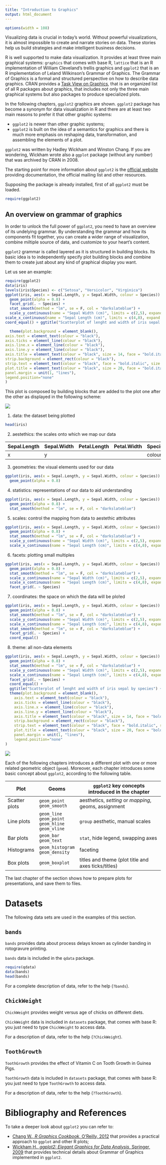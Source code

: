 ```yaml
---
title: "Introduction to Graphics"
output: html_document
---
```


```r
options(width = 108)
```

Visualizing data is crucial in today's world. Without powerful visualizations, it is almost impossible to create and narrate stories on data. These stories help us build strategies and make intelligent business decisions. 

<!--
grafico export versus explanatory
-->

R is well supported to make data visualization. It provides at least three main graphical systems: `graphics` that comes with base R, `lattice` that is an R implementation of William Cleveland's trellis graphics and `ggplot2` that is an R implementation of Leland Wilkinson's Grammar of Graphics. The Grammar of Graphics is a formal and structured perspective on how to describe data graphics. CRAN provides a [Task View on Graphics](https://cran.r-project.org/web/views/Graphics.html), that is an organized list of all R packages about graphics, that includes not only the three main graphical systems but also packages to produce specialized plots.

In the following chapters, `ggplot2` graphics are shown. `ggplot2` package has become a synonym for data visualization in R and there are at least two main reasons to prefer it that other graphic systems:

 - `ggplot2` is newer than other graphic systems;
 - `ggplot2` is built on the idea of a semantics for graphics and there is much more emphasis on reshaping data, transformation, and assembling the elements of a plot.

`ggplot2` was written by Hadley Wickham and Winston Chang. If you are wondering, Wickham wrote also a `ggplot` package (without any number) that was archived by CRAN in 2008.

The starting point for more information about `ggplot2` is the [official website](http://ggplot2.org/) providing documentation, the official mailing list and other resources.

Supposing the package is already installed, first of all `ggplot2` must be loaded.  

```r
require(ggplot2)
```

## An overview on grammar of graphics

In order to unlock the full power of `ggplot2`, you need to have an overview of its undelying grammar. 
By understanding the grammar and how its components fit together, you can create a wider range of visualization, combine miltiple source of data,
and customize to your heart's content.

`ggplot2` grammar is called layered as it is structured in building blocks. Its basic idea is to independently specify plot building blocks and combine them to create just about any kind of graphical display you want. 

Let us see an example:

```r
require(ggplot2)
data(iris)
levels(iris$Species) <- c("Setosa", "Versicolor", "Virginica")
ggplot(iris, aes(x = Sepal.Length, y = Sepal.Width, colour = Species)) +
  geom_point(alpha = 0.8) +
  facet_grid(. ~ Species) +
  stat_smooth(method = "lm", se = F, col = "darkslateblue") +
  scale_y_continuous(name = "Sepal Width (cm)", limits = c(2,5), expand = c(0,0)) +
scale_x_continuous(name = "Sepal Length (cm)", limits = c(4,8), expand = c(0,0)) +
coord_equal() + ggtitle("Scatterplot of lenght and width of iris sepal by species") +

  theme(plot.background = element_blank(),
axis.text = element_text(colour = "black"),
axis.ticks = element_line(colour = "black"),
axis.line.x = element_line(colour = "black"),
axis.line.y = element_line(colour = "black"),
axis.title = element_text(colour = "black", size = 14, face = "bold.italic"),
strip.background = element_rect(colour = "black"),
strip.text = element_text(colour = "black", face = "bold.italic", size = 12),
plot.title = element_text(colour = "black", size = 20, face = "bold.italic"),
panel.margin = unit(1, "lines"),
legend.position="none"
)
```

This plot is composed by building blocks that are added to the plot one after the other as displayed in the following scheme:


![](./images/schema-layer-ggplot2.png)

1. data: the dataset being plotted


```r
head(iris)
```

<!--
immagine data
-->


2. aestethics: the scales onto which we map our data


| Sepal.Length | Sepal.Width | Petal.Length | Petal.Width | Species|  
|--------------|-------------|--------------|-------------|--------|
| x | y |   |  | colour |

<!--
immagine aestethics
-->


3. geometries: the visual elements used for our data


```r
ggplot(iris, aes(x = Sepal.Length, y = Sepal.Width, colour = Species)) +
  geom_point(alpha = 0.8) 
```


<!--
immagine geometries
-->

4. statistics: representations of our data to aid understanding

```r
ggplot(iris, aes(x = Sepal.Length, y = Sepal.Width, colour = Species)) +
  geom_point(alpha = 0.8) +
  stat_smooth(method = "lm", se = F, col = "darkslateblue")
```

<!--
immagine statistics
-->

5. scales: control the mapping from data to aestethic attributes

```r
ggplot(iris, aes(x = Sepal.Length, y = Sepal.Width, colour = Species)) +
  geom_point(alpha = 0.8) +
  stat_smooth(method = "lm", se = F, col = "darkslateblue") +
  scale_y_continuous(name = "Sepal Width (cm)", limits = c(2,5), expand = c(0,0)) +
  scale_x_continuous(name = "Sepal Length (cm)", limits = c(4,8), expand = c(0,0)) 
```


6. facets: plotting small multiples

```r
ggplot(iris, aes(x = Sepal.Length, y = Sepal.Width, colour = Species)) +
  geom_point(alpha = 0.8) +
  stat_smooth(method = "lm", se = F, col = "darkslateblue") +
  scale_y_continuous(name = "Sepal Width (cm)", limits = c(2,5), expand = c(0,0)) +
  scale_x_continuous(name = "Sepal Length (cm)", limits = c(4,8), expand = c(0,0)) +
  facet_grid(. ~ Species)
```

<!--
immagine facets
-->

7. coordinates: the space on which the data will be plo!ed

```r
ggplot(iris, aes(x = Sepal.Length, y = Sepal.Width, colour = Species)) +
  geom_point(alpha = 0.8) +
  stat_smooth(method = "lm", se = F, col = "darkslateblue") +
  scale_y_continuous(name = "Sepal Width (cm)", limits = c(2,5), expand = c(0,0)) +
  scale_x_continuous(name = "Sepal Length (cm)", limits = c(4,8), expand = c(0,0)) +
  stat_smooth(method = "lm", se = F, col = "darkslateblue") + 
  facet_grid(. ~ Species) +
  coord_equal()
```


8. theme: all non-data elements

```r
ggplot(iris, aes(x = Sepal.Length, y = Sepal.Width, colour = Species)) +
  geom_point(alpha = 0.8) +
  stat_smooth(method = "lm", se = F, col = "darkslateblue") +
  scale_y_continuous(name = "Sepal Width (cm)", limits = c(2,5), expand = c(0,0)) +
  scale_x_continuous(name = "Sepal Length (cm)", limits = c(4,8), expand = c(0,0)) +
  facet_grid(. ~ Species) +
  coord_equal() + 
  ggtitle("Scatterplot of lenght and width of iris sepal by species") +
  theme(plot.background = element_blank(),
    axis.text = element_text(colour = "black"),
    axis.ticks = element_line(colour = "black"),
    axis.line.x = element_line(colour = "black"),
    axis.line.y = element_line(colour = "black"),
    axis.title = element_text(colour = "black", size = 14, face = "bold.italic"),
    strip.background = element_rect(colour = "black"),
    strip.text = element_text(colour = "black", face = "bold.italic", size = 12),
    plot.title = element_text(colour = "black", size = 20, face = "bold.italic"),
    panel.margin = unit(1, "lines"),
    legend.position="none"
)
```


![](./images/schema-layer-ggplot2.png)

<!--
positioning?
non l'ho inserito al momento
-->

Each of the following chapters introduces a different plot with one or more related geometric object (`geom`). Moreover, each chapter introduces some basic concept about `ggplot2`, according to the following table.

| Plot          | Geoms | `ggplot2` key concepts introduced in the chapter                                                    |  
|---------------|-------|-----------------------------------------------------------------------------------------------------|
| Scatter plots | `geom_point` `geom_smooth`                         | aesthetics, _setting_ or _mapping_, geoms, assignment  |
| Line plots   | `geom_line` `geom_point` `geom_hline` `geom_vline` | `group` aesthetic, manual scales                       |
| Bar plots    | `geom_bar` `geom_text`                             | `stat`, hide legend, swapping axes                     |
| Histograms    | `geom_histogram` `geom_density`                    | faceting                                               |
| Box plots     | `geom_boxplot`                                     | titles and theme (plot title and axes ticks/titles)    |

The last chapter of the section shows how to prepare plots for presentations, and save them to files.


# Datasets

The following data sets are used in the examples of this section.

## `bands`

`bands` provides data about process delays known as cylinder banding in rotogravure printing.

`bands` data is included in the `qdata` package.

```r
require(qdata)
data(bands)
head(bands)
```

For a complete description of data, refer to the help (`?bands`).


## `ChickWeight`

`ChickWeight` provides weight versus age of chicks on different diets.

`ChickWeight` data is included in `datasets` package, that comes with base R: you just need to type `ChickWeight` to access data.

For a description of data, refer to the help (`?ChickWeight`).


## `ToothGrowth`

`ToothGrowth` provides the effect of Vitamin C on Tooth Growth in Guinea Pigs.

`ToothGrowth` data is included in `datasets` package, that comes with base R: you just need to type `ToothGrowth` to access data.

For a description of data, refer to the help (`?ToothGrowth`).



# Bibliography and References

To take a deeper look about `ggplot2` you can refer to:

 - [Chang W., _R Graphics Cookbook_, O'Reilly, 2012](http://www.cookbook-r.com/Graphs/) that provides a practical approach to `ggplot` and other R plots;
 - [Wickham H., _ggplot2: Elegant Graphics for Data Analysis_, Springer, 2009](http://ggplot2.org/book/) that provides technical details about Grammar of Graphics implemented in `ggplot2`.
 
